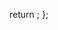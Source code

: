 
  return <SwaggerUI url="https://raw.githubusercontent.com/topcoder-platform/challenge-api/develop/docs/swagger.yaml" />;
};

